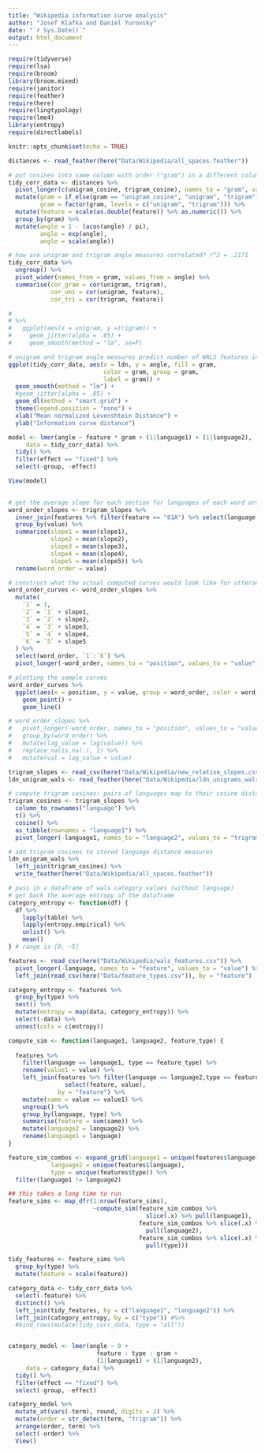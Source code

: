 ```yaml
---
title: "Wikipedia information curve analysis"
author: "Josef Klafka and Daniel Yurovsky"
date: "`r Sys.Date()`"
output: html_document
---
```


```r
require(tidyverse)
require(lsa)
require(broom)
library(broom.mixed)
require(janitor)
require(feather)
require(here)
require(lingtypology)
require(lme4)
library(entropy)
require(directlabels)

knitr::opts_chunk$set(echo = TRUE)
```

```r
distances <- read_feather(here("Data/Wikipedia/all_spaces.feather"))
```

```r
# put cosines into same column with order ("gram") in a different column
tidy_corr_data <- distances %>%
  pivot_longer(c(unigram_cosine, trigram_cosine), names_to = "gram", values_to = "angle") %>%
  mutate(gram = if_else(gram == "unigram_cosine", "unigram", "trigram"),
         gram = factor(gram, levels = c("unigram", "trigram"))) %>%
  mutate(feature = scale(as.double(feature)) %>% as.numeric()) %>%
  group_by(gram) %>%
  mutate(angle = 1 - (acos(angle) / pi),
         angle = exp(angle),
         angle = scale(angle))

# how are unigram and trigram angle measures correlated? r^2 = .2171
tidy_corr_data %>% 
  ungroup() %>% 
  pivot_wider(names_from = gram, values_from = angle) %>%
  summarise(cor_gram = cor(unigram, trigram),
            cor_uni = cor(unigram, feature),
            cor_tri = cor(trigram, feature))

# 
# %>% 
#   ggplot(aes(x = unigram, y =trigram)) + 
#     geom_jitter(alpha = .05) + 
#     geom_smooth(method = "lm", se=F)

# unigram and trigram angle measures predict number of WALS features in common (small r^2)
ggplot(tidy_corr_data, aes(x = ldn, y = angle, fill = gram,
                           color = gram, group = gram,
                           label = gram)) + 
  geom_smooth(method = "lm") +
  #geom_jitter(alpha = .05) +
  geom_dl(method = "smart.grid") + 
  theme(legend.position = "none") + 
  xlab("Mean normalized Levenshtein Distance") + 
  ylab("Information curve distance")

model <- lmer(angle ~ feature * gram + (1|language1) + (1|language2),
     data = tidy_corr_data) %>%
  tidy() %>%
  filter(effect == "fixed") %>%
  select(-group, -effect)

View(model)
  
```

```r
# get the average slope for each section for languages of each word order
word_order_slopes <- trigram_slopes %>% 
  inner_join(features %>% filter(feature == "81A") %>% select(language, value)) %>%
  group_by(value) %>%
  summarise(slope1 = mean(slope1), 
            slope2 = mean(slope2), 
            slope3 = mean(slope3), 
            slope4 = mean(slope4), 
            slope5 = mean(slope5)) %>%
  rename(word_order = value)

# construct what the actual computed curves would look like for utterances of length 8
word_order_curves <- word_order_slopes %>% 
  mutate(
    `1` = 1, 
    `2` = `1` + slope1,
    `3` = `2` + slope2,
    `4` = `3` + slope3,
    `5` = `4` + slope4,
    `6` = `5` + slope5
  ) %>%
  select(word_order, `1`:`6`) %>%
  pivot_longer(-word_order, names_to = "position", values_to = "value")

# plotting the sample curves
word_order_curves %>% 
  ggplot(aes(x = position, y = value, group = word_order, color = word_order)) + 
    geom_point() + 
    geom_line()

# word_order_slopes %>%
#   pivot_longer(-word_order, names_to = "position", values_to = "value") %>%
#   group_by(word_order) %>%
#   mutate(lag_value = lag(value)) %>%
#   replace_na(is.na(.), 1) %>% 
#   mutate(val = lag_value + value)
```

```r
trigram_slopes <- read_csv(here("Data/Wikipedia/new_relative_slopes.csv"))
ldn_unigram_wals <- read_feather(here("Data/Wikipedia/ldn_unigrams_wals_pairs.feather"))

# compute trigram cosines: pairs of languages map to their cosine distances
trigram_cosines <- trigram_slopes %>%
  column_to_rownames("language") %>%
  t() %>%
  cosine() %>%
  as_tibble(rownames = "language1") %>%
  pivot_longer(-language1, names_to = "language2", values_to = "trigram_cosine")

# add trigram cosines to stored language distance measures
ldn_unigram_wals %>% 
  left_join(trigram_cosines) %>%
  write_feather(here("Data/Wikipedia/all_spaces.feather"))
```

```r
# pass in a dataframe of wals category values (without language)
# get back the average entropy of the dataframe
category_entropy <- function(df) {
  df %>%
    lapply(table) %>%
    lapply(entropy.empirical) %>%
    unlist() %>%
    mean()
} # range is [0, ~5]

features <- read_csv(here("Data/Wikipedia/wals_features.csv")) %>%
  pivot_longer(-language, names_to = "feature", values_to = "value") %>%
  left_join(read_csv(here("Data/feature_types.csv")), by = "feature")

category_entropy <- features %>%
  group_by(type) %>%
  nest() %>%
  mutate(entropy = map(data, category_entropy)) %>%
  select(-data) %>%
  unnest(cols = c(entropy))
```


```r
compute_sim <- function(language1, language2, feature_type) {
  
  features %>%
    filter(language == language1, type == feature_type) %>%
    rename(value1 = value) %>% 
    left_join(features %>% filter(language == language2,type == feature_type) %>%
                select(feature, value), 
              by = "feature") %>%
    mutate(same = value == value1) %>%
    ungroup() %>%
    group_by(language, type) %>%
    summarise(feature = sum(same)) %>%
    mutate(language2 = language2) %>%
    rename(language1 = language)
}

feature_sim_combos <- expand_grid(language1 = unique(features$language),
            language2 = unique(features$language),
            type = unique(features$type)) %>%
  filter(language1 != language2)

## this takes a long time to run
feature_sims <- map_dfr(1:nrow(feature_sims), 
                        ~compute_sim(feature_sim_combos %>% 
                                       slice(.x) %>% pull(language1),
                                     feature_sim_combos %>% slice(.x) %>% 
                                       pull(language2),
                                     feature_sim_combos %>% slice(.x) %>% 
                                       pull(type)))

tidy_features <- feature_sims %>%
  group_by(type) %>%
  mutate(feature = scale(feature)) 

category_data <- tidy_corr_data %>%
  select(-feature) %>%
  distinct() %>%
  left_join(tidy_features, by = c("language1", "language2")) %>%
  left_join(category_entropy, by = c("type")) #%>%
  #bind_rows(mutate(tidy_corr_data, type = "all"))


category_model <- lmer(angle ~ 0 + 
                         feature : type : gram + 
                         (1|language1) + (1|language2), 
     data = category_data) %>%
  tidy() %>%
  filter(effect == "fixed") %>%
  select(-group, -effect) 

category_model %>%
  mutate_at(vars(-term), round, digits = 2) %>%
  mutate(order = str_detect(term, "trigram")) %>%
  arrange(order, term) %>%
  select(-order) %>%
  View()


````
